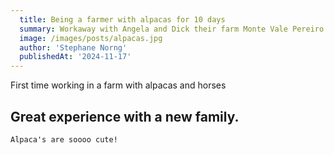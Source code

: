 ```yaml
---
  title: Being a farmer with alpacas for 10 days
  summary: Workaway with Angela and Dick their farm Monte Vale Pereiro
  image: /images/posts/alpacas.jpg
  author: 'Stephane Norng'
  publishedAt: '2024-11-17'
---
```


First time working in a farm with alpacas and horses

## Great experience with a new family.


```
Alpaca's are soooo cute!
```

<Counter />